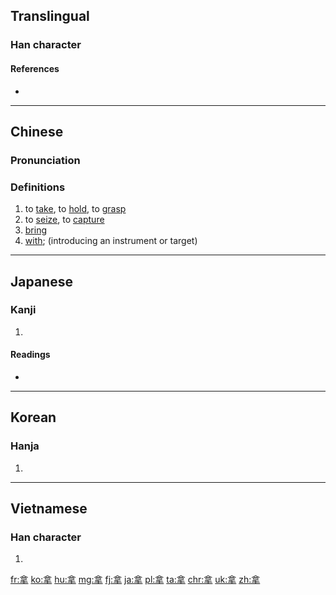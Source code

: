 {{also|拏}}
==Translingual==

===Han character===
{{Han char|rn=64|rad=手|as=06|sn=10|four=8050<sub>2</sub>|canj=人口手 (ORQ)|ids=⿱[[合]][[手]]}}

====References====
* {{Han ref|kx=0429.010|dkj=12015|dj=0777.190|hdz=31864.030|uh=62FF|ud=25343|bh=AEB3|bd=44723}}

----

==Chinese==
{{zh-forms}}

===Pronunciation===
{{zh-pron
|m=ná
|c=naa4
|h=pfs=nâ
|mn=ná
|w=3na
|ma=y
|cat=v,prep
}}

===Definitions===
{{zh-hanzi}}

# to [[take]], to [[hold]], to [[grasp]]
# to [[seize]], to [[capture]]
# [[bring]]
# [[with]]; (introducing an instrument or target)
#: {{zhex|拿 事實 證明|prove with facts|link=y}}
#: {{zhex|拿 我 開玩笑|make fun of me|link=y}}

{{zh-cat|Beginning}}

----

==Japanese==

===Kanji===
{{ja-kanji|grade=|rs=手06}}

# {{defn|lang=ja|sort=手06}}

====Readings====
* {{ja-readings|on=[[だ]] (da), [[な]] (na)|kun=[[ひく]] (hiku)}}

----

==Korean==

===Hanja===
{{ko-hanja|hangeul=나|eumhun=|mr=na|y=na}}

# {{defn|lang=ko|sort=手06}}

----

==Vietnamese==

===Han character===
{{vi-hantu|[[nã]], [[nạ]], [[nả]], [[nà]]|rs=手06}}

# {{defn|lang=vi|sort=手06}}

[[fr:拿]]
[[ko:拿]]
[[hu:拿]]
[[mg:拿]]
[[fj:拿]]
[[ja:拿]]
[[pl:拿]]
[[ta:拿]]
[[chr:拿]]
[[uk:拿]]
[[zh:拿]]